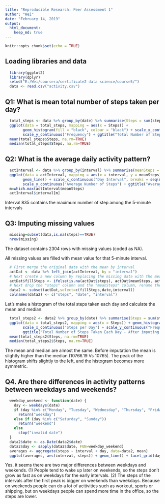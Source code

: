---
title: "Reproducible Research: Peer Assessment 1"
author: "Wei"
date: "February 14, 2019"
output: 
  html_document:
    keep_md: true 
---

```{r setup, include=FALSE}
knitr::opts_chunk$set(echo = TRUE)
```

## Loading libraries and data
```{r loaddata}
  library(ggplot2)
  library(dplyr)
  setwd("E:/Wei/coursera/certificate2 data science/course5/")
  data <- read.csv("activity.csv")
```

## Q1: What is mean total number of steps taken per day?
```{r}
  total_steps <- data %>% group_by(date) %>% summarise(Steps = sum(steps))
  ggplot(data = total_steps, mapping = aes(x = Steps)) + 
        geom_histogram(fill = "black", colour = "black") + scale_x_continuous("Steps per Day") +                 
        scale_y_continuous("Frequency") + ggtitle("Total Number of Steps Taken Each Day")
  mean(total_steps$Steps, na.rm=TRUE)
  median(total_steps$Steps, na.rm=TRUE)
```

## Q2: What is the average daily activity pattern?
```{r}
  actInterval <- data %>% group_by(interval) %>% summarise(meanSteps = mean(steps, na.rm = TRUE))
  ggplot(data = actInterval, mapping = aes(x = interval, y = meanSteps)) + 
        geom_line() + scale_x_continuous("Day Interval", breaks = seq(min(actInterval$interval), max(actInterval$interval), 200)) +
        scale_y_continuous("Average Number of Steps") + ggtitle("Average Number of Steps Taken by Interval")
  m=which.max(actInterval$meanSteps)
  actInterval$interval[m]
```
Interval 835 contains the maximum number of step among the 5-minute intervals

## Q3: Imputing missing values
```{r}
  missing=subset(data,is.na(steps)==TRUE)
  nrow(missing)
```
The dataset contains 2304 rows with missing values (coded as NA).


All missing values are filled with mean value for that 5-minute interval.
```{r}
  # First merge the original data with the mean by interval
  actDat <- data %>% left_join(actInterval, by = "interval")
  # Next create a new column by replacing the missing data with the mean
  actDat$fillSteps <- ifelse(is.na(actDat$steps), actDat$meanSteps, actDat$steps)
  # Next drop the "steps" column and the "meanSteps" column, rename the "fillSteps" column to "steps"
  data2 <- subset(actDat,select=c(fillSteps,date,interval))
  colnames(data2) <- c("steps", "date", "interval")
```

Let's make a histogram of the total steps taken each day and calculate the mean and median.
```{r}
  total_steps2 <- data2 %>% group_by(date) %>% summarise(Steps = sum(steps))
  ggplot(data = total_steps2, mapping = aes(x = Steps)) + geom_histogram(fill = "red", colour = "black") + 
        scale_x_continuous("Steps per Day") + scale_y_continuous("Frequency") + 
        ggtitle("Total Number of Steps Taken Each Day - After imputing the Missing Values")
  mean(total_steps2$Steps, na.rm=TRUE)
  median(total_steps2$Steps, na.rm=TRUE)

```
The mean and median are almost the same. Before imputation the mean is slightly higher than the median (10766.19 Vs 10765). The peak of the histogram shifts slightly to the left, and the histogram becomes more symmetric.

## Q4. Are there differences in activity patterns between weekdays and weekends?
```{r}
  weekday_weekend <- function(date) {
    day <- weekdays(date)
    if (day %in% c("Monday", "Tuesday", "Wednesday", "Thursday", "Friday"))
      return("weekday")
    else if (day %in% c("Saturday", "Sunday"))
      return("weekend")
    else
      stop("invalid date")
  }
  data2$date <- as.Date(data2$date)
  data2$day <- sapply(data2$date, FUN=weekday_weekend)
  averages <- aggregate(steps ~ interval + day, data=data2, mean)
  ggplot(averages, aes(interval, steps)) + geom_line() + facet_grid(day ~ .) + xlab("5-minute interval") + ylab("Number of steps")
```

Yes, it seems there are two major differences between weekdays and weekends. 
(1) People tend to wake up later on weekends, so the steps don't grow as fast as on weekdays for the early intervals. 
(2) The steps of the intervals after the first peak is bigger on weekends than weekdays. Because on weekends people can do a lot of acitivities such as workout, sports or shipping, but on weekdays people can spend more time in the office, so the steps are lower. 